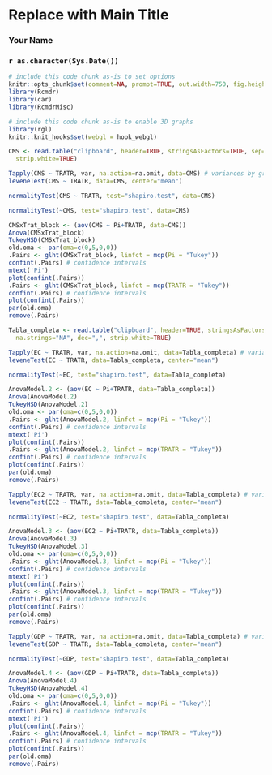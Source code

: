 <!-- R Commander Markdown Template -->

Replace with Main Title
=======================

### Your Name

### `r as.character(Sys.Date())`

```r
# include this code chunk as-is to set options
knitr::opts_chunk$set(comment=NA, prompt=TRUE, out.width=750, fig.height=8, fig.width=8)
library(Rcmdr)
library(car)
library(RcmdrMisc)
```


```r
# include this code chunk as-is to enable 3D graphs
library(rgl)
knitr::knit_hooks$set(webgl = hook_webgl)
```

```r
CMS <- read.table("clipboard", header=TRUE, stringsAsFactors=TRUE, sep="\t", na.strings="NA", dec=",", 
  strip.white=TRUE)
```

```r
Tapply(CMS ~ TRATR, var, na.action=na.omit, data=CMS) # variances by group
leveneTest(CMS ~ TRATR, data=CMS, center="mean")
```

```r
normalityTest(CMS ~ TRATR, test="shapiro.test", data=CMS)
```

```r
normalityTest(~CMS, test="shapiro.test", data=CMS)
```

```r
CMSxTrat_block <- (aov(CMS ~ Pi+TRATR, data=CMS))
Anova(CMSxTrat_block)
TukeyHSD(CMSxTrat_block)
old.oma <- par(oma=c(0,5,0,0))
.Pairs <- glht(CMSxTrat_block, linfct = mcp(Pi = "Tukey"))
confint(.Pairs) # confidence intervals
mtext('Pi')
plot(confint(.Pairs))
.Pairs <- glht(CMSxTrat_block, linfct = mcp(TRATR = "Tukey"))
confint(.Pairs) # confidence intervals
plot(confint(.Pairs))
par(old.oma)
remove(.Pairs)
```

```r
Tabla_completa <- read.table("clipboard", header=TRUE, stringsAsFactors=TRUE, sep="\t", 
  na.strings="NA", dec=",", strip.white=TRUE)
```

```r
Tapply(EC ~ TRATR, var, na.action=na.omit, data=Tabla_completa) # variances by group
leveneTest(EC ~ TRATR, data=Tabla_completa, center="mean")
```

```r
normalityTest(~EC, test="shapiro.test", data=Tabla_completa)
```

```r
AnovaModel.2 <- (aov(EC ~ Pi+TRATR, data=Tabla_completa))
Anova(AnovaModel.2)
TukeyHSD(AnovaModel.2)
old.oma <- par(oma=c(0,5,0,0))
.Pairs <- glht(AnovaModel.2, linfct = mcp(Pi = "Tukey"))
confint(.Pairs) # confidence intervals
mtext('Pi')
plot(confint(.Pairs))
.Pairs <- glht(AnovaModel.2, linfct = mcp(TRATR = "Tukey"))
confint(.Pairs) # confidence intervals
plot(confint(.Pairs))
par(old.oma)
remove(.Pairs)
```

```r
Tapply(EC2 ~ TRATR, var, na.action=na.omit, data=Tabla_completa) # variances by group
leveneTest(EC2 ~ TRATR, data=Tabla_completa, center="mean")
```

```r
normalityTest(~EC2, test="shapiro.test", data=Tabla_completa)
```

```r
AnovaModel.3 <- (aov(EC2 ~ Pi+TRATR, data=Tabla_completa))
Anova(AnovaModel.3)
TukeyHSD(AnovaModel.3)
old.oma <- par(oma=c(0,5,0,0))
.Pairs <- glht(AnovaModel.3, linfct = mcp(Pi = "Tukey"))
confint(.Pairs) # confidence intervals
mtext('Pi')
plot(confint(.Pairs))
.Pairs <- glht(AnovaModel.3, linfct = mcp(TRATR = "Tukey"))
confint(.Pairs) # confidence intervals
plot(confint(.Pairs))
par(old.oma)
remove(.Pairs)
```

```r
Tapply(GDP ~ TRATR, var, na.action=na.omit, data=Tabla_completa) # variances by group
leveneTest(GDP ~ TRATR, data=Tabla_completa, center="mean")
```

```r
normalityTest(~GDP, test="shapiro.test", data=Tabla_completa)
```

```r
AnovaModel.4 <- (aov(GDP ~ Pi+TRATR, data=Tabla_completa))
Anova(AnovaModel.4)
TukeyHSD(AnovaModel.4)
old.oma <- par(oma=c(0,5,0,0))
.Pairs <- glht(AnovaModel.4, linfct = mcp(Pi = "Tukey"))
confint(.Pairs) # confidence intervals
mtext('Pi')
plot(confint(.Pairs))
.Pairs <- glht(AnovaModel.4, linfct = mcp(TRATR = "Tukey"))
confint(.Pairs) # confidence intervals
plot(confint(.Pairs))
par(old.oma)
remove(.Pairs)
```

